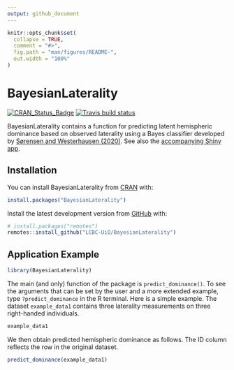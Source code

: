 ```yaml
---
output: github_document
---
```


<!-- README.md is generated from README.Rmd. Please edit that file -->

```r
knitr::opts_chunk$set(
  collapse = TRUE,
  comment = "#>",
  fig.path = "man/figures/README-",
  out.width = "100%"
)
```

# BayesianLaterality

<!-- badges: start -->
[![CRAN_Status_Badge](https://www.r-pkg.org/badges/version/BayesianLaterality)](https://cran.r-project.org/package=BayesianLaterality)
[![Travis build status](https://travis-ci.org/LCBC-UiO/BayesianLaterality.svg?branch=master)](https://travis-ci.org/LCBC-UiO/BayesianLaterality)
<!-- badges: end -->

BayesianLaterality contains a function for predicting latent hemispheric dominance based on observed laterality using a Bayes classifier developed by [Sørensen and Westerhausen (2020)](https://doi.org/10.1080/1357650X.2020.1769124). See also the [accompanying Shiny app](https://osorensen.shinyapps.io/BayesianLateralityApp/).

## Installation


You can install BayesianLaterality from [CRAN](https://cran.r-project.org/web/packages/BayesianLaterality/) with:

```r
install.packages("BayesianLaterality")
```

Install the latest development version from [GitHub](https://github.com/LCBC-UiO/BayesianLaterality) with:

``` r
# install.packages("remotes")
remotes::install_github("LCBC-UiO/BayesianLaterality")
```


## Application Example

```r
library(BayesianLaterality)
```


The main (and only) function of the package is `predict_dominance()`. To see the arguments that can be set by the user and a more extended example, type `?predict_dominance` in the R terminal. Here is a simple example. The dataset `example_data1` contains three laterality measurements on three right-handed individuals.

```r
example_data1
```

We then obtain predicted hemispheric dominance as follows. The ID column reflects the row in the original dataset.

```r
predict_dominance(example_data1)
```


